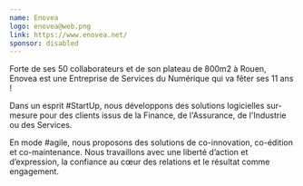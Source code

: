 ```yaml
---
name: Enovea
logo: enovea@web.png
link: https://www.enovea.net/
sponsor: disabled
---
```


Forte de ses 50 collaborateurs et de son plateau de 800m2 à Rouen, Enovea est
une Entreprise de Services du Numérique qui va fêter ses 11 ans !

Dans un esprit #StartUp, nous développons des solutions logicielles sur-mesure
pour des clients issus de la Finance, de l'Assurance, de l'Industrie ou des
Services.

En mode #agile, nous proposons des solutions de co-innovation, co-édition et
co-maintenance. Nous travaillons avec une liberté d’action et d’expression, la
confiance au cœur des relations et le résultat comme engagement.
